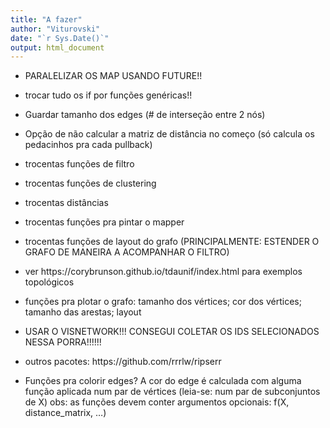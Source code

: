 ```yaml
---
title: "A fazer"
author: "Viturovski"
date: "`r Sys.Date()`"
output: html_document
---
```


- PARALELIZAR OS MAP USANDO FUTURE!!

- trocar tudo os if por funções genéricas!!

- Guardar tamanho dos edges (# de interseção entre 2 nós)

- Opção de não calcular a matriz de distância no começo (só calcula os pedacinhos pra cada pullback)

- trocentas funções de filtro

- trocentas funções de clustering

- trocentas distâncias

- trocentas funções pra pintar o mapper

- trocentas funções de layout do grafo (PRINCIPALMENTE: ESTENDER O GRAFO DE MANEIRA A ACOMPANHAR O FILTRO)

- ver https://corybrunson.github.io/tdaunif/index.html para exemplos topológicos

- funções pra plotar o grafo: tamanho dos vértices; cor dos vértices; tamanho das arestas; layout

- USAR O VISNETWORK!!! CONSEGUI COLETAR OS IDS SELECIONADOS NESSA PORRA!!!!!!

- outros pacotes:
https://github.com/rrrlw/ripserr

- Funções pra colorir edges? A cor do edge é calculada com alguma função aplicada num par de vértices (leia-se: num par de subconjuntos de X)
obs: as funções devem conter argumentos opcionais: f(X, distance_matrix, ...)
